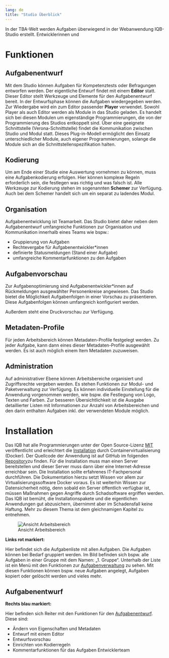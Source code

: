 ```yaml
---
lang: de
title: "Studio Überblick"
---
```



In der TBA-Welt werden Aufgaben überwiegend in der Webanwendung IQB-Studio erstellt. Entwicklerinnen und 

# Funktionen

## Aufgabenentwurf

Mit dem Studio können Aufgaben für Kompetenztests oder Befragungen entworfen werden. Der eigentliche Entwurf findet mit einem **Editor** statt. Dieser Editor stellt  Werkzeuge und Elemente für den Aufgabenentwurf bereit. In der Entwurfsphase können die Aufgaben wiedergegeben werden. Zur Wiedergabe wird ein zum Editor passender **Player** verwendet. Sowohl Player als auch Editor werden als Module in das Studio geladen. Es handelt sich bei diesen Modulen um eigenständige Programmierungen, die von der Programmierung des Studios entkoppelt sind. Über eine geeignete Schnittstelle (Verona-Schnittstelle) findet die Kommunikation zwischen Studio und Modul statt. Dieses Plug-in-Modell ermöglicht den Einsatz unterschiedlicher Module, auch eigener Programmierungen, solange die Module sich an die Schnittstellenspezifikation halten.

## Kodierung

Um am Ende einer Studie eine Auswertung vornehmen zu können, muss eine Aufgabenkodierung erfolgen. Hier können komplexe Regeln erforderlich sein, die festlegen was richtig und was falsch ist. Alle Werkzeuge zur Kodierung stehen im sogenannten **Schemer** zur Verfügung. Auch bei dem Schemer handelt sich um ein separat zu ladendes Modul.

## Organisation

Aufgabenentwicklung ist Teamarbeit. Das Studio bietet daher neben dem Aufgabenentwurf umfangreiche Funktionen zur Organisation und Kommunikation innerhalb eines Teams wie bspw.:

* Gruppierung von Aufgaben
* Rechtevergabe für Aufgabenentwickler\*innen 
* definierte Statusmeldungen (Stand einer Aufgabe)
* umfangreiche Kommentarfunktionen zu den Aufgaben

## Aufgabenvorschau

Zur Aufgabenoptimierung sind Aufgabenentwickler\*innen auf Rückmeldungen ausgewählter Personenkreise angewiesen. Das Studio bietet die Möglichkeit Aufgabenfolgen in einer Vorschau zu präsentieren. Diese Aufgabenfolgen können umfangreich konfiguriert werden.

Außerdem steht eine Druckvorschau zur Verfügung.

## Metadaten-Profile

Für jeden Arbeitsbereich können Metadaten-Profile festgelegt werden. Zu jeder Aufgabe, kann dann eines dieser Metadaten-Profile ausgewählt werden. Es ist auch möglich einem Item Metadaten zuzuweisen.

## Administration

Auf administrativer Ebene können Arbeitsbereiche organisiert und Zugriffsrechte vergeben werden. Es stehen Funktionen zur Modul- und Paketverwaltung zur Verfügung. Es können individuelle Einstellung für die Anwendung vorgenommen werden, wie bspw. die Festlegung von Logo, Texten und Farben. Zur besseren Übersichtlichkeit ist die Ausgabe detaillierter Listen mit Informationen zur Anzahl von Arbeitsbereichen und den darin enthalten Aufgaben inkl. der verwendeten Module möglich.

# Installation

Das IQB hat alle Programmierungen unter der Open Source-Lizenz [MIT](https://iqb-berlin.github.io/license.html) veröffentlicht und erleichtert die [Installation](Installation/index.qmd) durch Containervirtualisierung (Docker). Der Quellcode der Anwendung ist auf GitHub im folgenden [Repository](https://github.com/iqb-berlin/studio-lite)zu finden. Für die Installation muss man einen Server bereitstellen und dieser Server muss dann über eine Internet-Adresse erreichbar sein. Die Installation sollte erfahrenes IT-Fachpersonal durchführen. Die Dokumentation hierzu setzt Wissen vor allem zur Virtualisierungssoftware Docker voraus. Es ist weiterhin Wissen zur Datensicherheit nötig, denn sobald ein Server öffentlich verfügbar ist, müssen Maßnahmen gegen Angriffe durch Schadsoftware ergriffen werden. Das IQB ist bemüht, die Installationspakete und die eigentlichen Anwendungen gut abzusichern, übernimmt aber im Schadensfall keine Haftung. Mehr zu diesem Thema ist dem gleichnamigen Kapitel zu entnehmen.

![Ansicht Arbeitsbereich](Ansicht_Arbeitsbereich.png)

**Links rot markiert:**

Hier befindet sich die Aufgabenliste mit allen Aufgaben. 
Die Aufgaben können bei Bedarf gruppiert werden. Im Bild befinden sich bspw. alle Aufgaben in einer Gruppe mit dem Namen: „1. Gruppe“. Unterhalb der Liste ist ein Menü mit den Funktionen zur [Aufgabenverwaltung](Aufgabenverwaltung/index.qmd) zu sehen. Mit diesen Funktionen können bspw. neue Aufgaben angelegt, Aufgaben kopiert oder gelöscht werden und vieles mehr.

## Aufgabenentwurf

**Rechts blau markiert:**

Hier befinden sich Reiter mit den Funktionen für den [Aufgabenentwurf](Aufgabenentwurf/index.qmd). Diese sind:

* Ändern von Eigenschaften und Metadaten
* Entwurf mit einem Editor
* Entwurfsvorschau
* Einrichten von Kodierregeln
* Kommentarfunktionen für das Aufgaben Entwicklerteam
